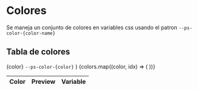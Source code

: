 
# Colores

Se maneja un conjunto de colores en variables css usando el patron `--ps-color-{color-name}`

## Tabla de colores

  <tr>
    <td>{color}</td>
    <td>
      <ColorSwatch color={color}></ColorSwatch>
    </td>
    <td>
      <code>--ps-color-{color}</code>
    </td>
  </tr>
)

<table>
  <thead>
    <tr>
      <th>Color</th>
      <th>Preview</th>
      <th>Variable</th>
    </tr>
  </thead>
  <tbody>
    {colors.map((color, idx) => (
      <ColorRow color={color} />
    ))}
  </tbody>
</table>
